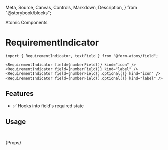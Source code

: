   Meta,
  Source,
  Canvas,
  Controls,
  Markdown,
  Description,
} from "@storybook/blocks";

<Meta title="Atomic Components/RequirementIndicator" />

<hgroup>

<p class="category">Atomic Components</p>

# RequirementIndicator

</hgroup>

<Description of={RequirementIndicatorStories} />
<Canvas sourceState="none" of={RequirementIndicatorStories.Intro} />

```tsx
import { RequirementIndicator, textField } from "@form-atoms/field";

<RequirementIndicator field={numberField()} kind="icon" />
<RequirementIndicator field={numberField()} kind="label" />
<RequirementIndicator field={numberField().optional()} kind="icon" />
<RequirementIndicator field={numberField().optional()} kind="label" />
```

## Features

- ✅ Hooks into field's required state

## Usage

```ts
import { RequirementIndicator } from "@form-atoms/field";
```

<Markdown>{Props}</Markdown>
